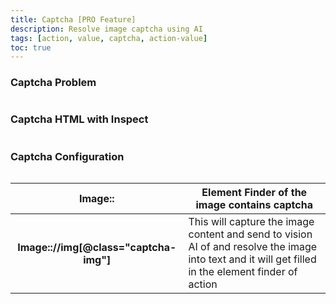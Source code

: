 ```yaml
---
title: Captcha [PRO Feature]
description: Resolve image captcha using AI
tags: [action, value, captcha, action-value]
toc: true
---
```


### Captcha Problem

<img class="d-block mb-4 img-fluid rounded-3" src="/docs/[[config:docs_version]]/assets/img/captcha-image.png" alt="" />

### Captcha HTML with Inspect

<img class="d-block mb-4 img-fluid rounded-3" src="/docs/[[config:docs_version]]/assets/img/captcha-html.png" alt="" />

### Captcha Configuration

<img
  class="d-block mb-4 img-fluid rounded-3"
  src="/docs/[[config:docs_version]]/assets/img/captcha-config.png"
  alt=""
/>

<table class="table">
  <thead>
    <tr>
      <th scope="col">Image::</th>
      <th scope="col">Element Finder of the image contains captcha</th>
    </tr>
  </thead>
  <tbody>
    <tr>
      <th scope="row">Image:://img[@class="captcha-img"]</th>
      <td>
        This will capture the image content and send to vision AI of and resolve the image into text and it will get
        filled in the element finder of action
      </td>
    </tr>
  </tbody>
</table>

<Callout name="subscribe-callout" />
